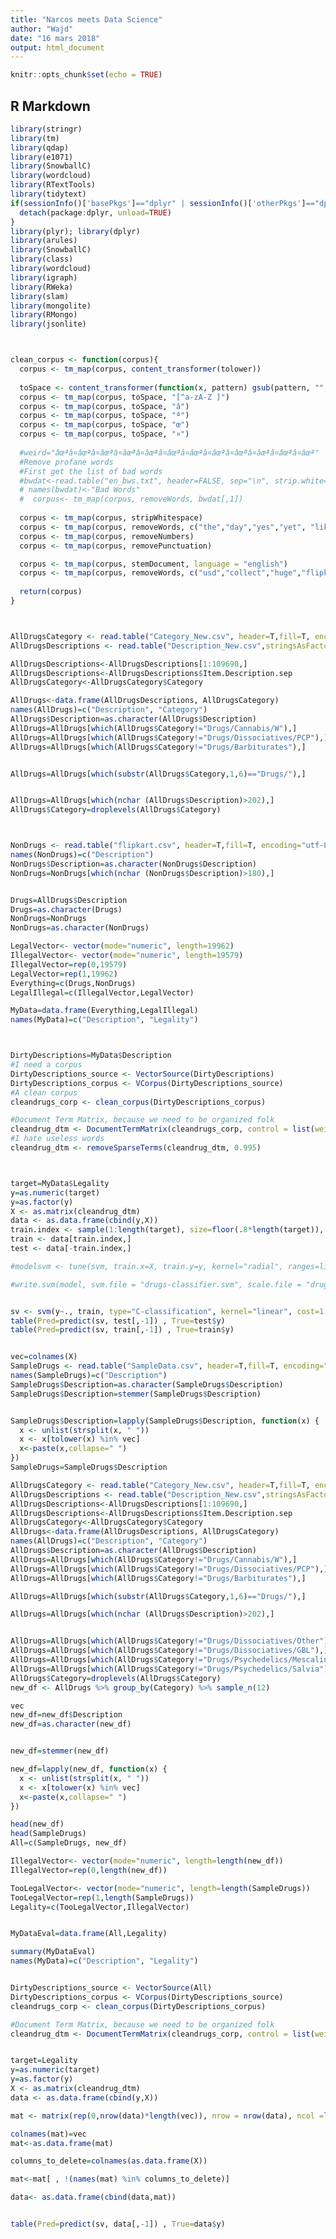 ---
title: "Narcos meets Data Science"
author: "Wajd"
date: "16 mars 2018"
output: html_document
---

```{r setup, include=FALSE}
knitr::opts_chunk$set(echo = TRUE)
```

## R Markdown 
```{r cars}
library(stringr)
library(tm)
library(qdap)
library(e1071)
library(SnowballC)
library(wordcloud)
library(RTextTools)
library(tidytext)
if(sessionInfo()['basePkgs']=="dplyr" | sessionInfo()['otherPkgs']=="dplyr"){
  detach(package:dplyr, unload=TRUE)
}
library(plyr); library(dplyr)
library(arules)
library(SnowballC)
library(class)
library(wordcloud)
library(igraph)
library(RWeka)
library(slam)
library(mongolite)
library(RMongo)
library(jsonlite)



clean_corpus <- function(corpus){
  corpus <- tm_map(corpus, content_transformer(tolower))
  
  toSpace <- content_transformer(function(x, pattern) gsub(pattern, "", x))
  corpus <- tm_map(corpus, toSpace, "[^a-zA-Z ]")
  corpus <- tm_map(corpus, toSpace, "â")
  corpus <- tm_map(corpus, toSpace, "ª")
  corpus <- tm_map(corpus, toSpace, "œ")
  corpus <- tm_map(corpus, toSpace, "¤")
  
  #weird="âœªâ¤âœªâ¤âœªâ¤âœªâ¤âœªâ¤âœªâ¤âœªâ¤âœªâ¤âœªâ¤âœªâ¤âœªâ¤âœª"
  #Remove profane words
  #First get the list of bad words
  #bwdat<-read.table("en_bws.txt", header=FALSE, sep="\n", strip.white=TRUE)
  # names(bwdat)<-"Bad Words"
  #  corpus<- tm_map(corpus, removeWords, bwdat[,1])
  
  corpus <- tm_map(corpus, stripWhitespace)
  corpus <- tm_map(corpus, removeWords, c("the","day","yes","yet", "like","œ","¤","â","will", "sale","get", "good","also","best","can",  "and", stopwords("english") ))
  corpus <- tm_map(corpus, removeNumbers)
  corpus <- tm_map(corpus, removePunctuation)

  corpus <- tm_map(corpus, stemDocument, language = "english")
  corpus <- tm_map(corpus, removeWords, c("usd","collect","huge","flipkartcom","price","order","list","onlin","pleas","ship","buy","com","flipkart","deliveri","cash","one","india","shop","read","set","print","new","page","come","requir","give","name","know","item","general","red","question","add","final","take","want","see","around","discount","content","two"))
  
  return(corpus)
}



AllDrugsCategory <- read.table("Category_New.csv", header=T,fill=T, encoding="utf-8", sep="\n", dec=".",quote = "", na.string="" )
AllDrugsDescriptions <- read.table("Description_New.csv",stringsAsFactors = FALSE, header=T,fill=T, encoding="utf-8", sep="²", dec=".",quote = "", na.string="" )

AllDrugsDescriptions<-AllDrugsDescriptions[1:109690,]
AllDrugsDescriptions<-AllDrugsDescriptions$Item.Description.sep
AllDrugsCategory<-AllDrugsCategory$Category

AllDrugs<-data.frame(AllDrugsDescriptions, AllDrugsCategory)
names(AllDrugs)=c("Description", "Category")
AllDrugs$Description=as.character(AllDrugs$Description)
AllDrugs=AllDrugs[which(AllDrugs$Category!="Drugs/Cannabis/W"),]
AllDrugs=AllDrugs[which(AllDrugs$Category!="Drugs/Dissociatives/PCP"),]
AllDrugs=AllDrugs[which(AllDrugs$Category!="Drugs/Barbiturates"),]


AllDrugs=AllDrugs[which(substr(AllDrugs$Category,1,6)=="Drugs/"),]


AllDrugs=AllDrugs[which(nchar (AllDrugs$Description)>202),]
AllDrugs$Category=droplevels(AllDrugs$Category)



NonDrugs <- read.table("flipkart.csv", header=T,fill=T, encoding="utf-8", sep="\n", dec=".",quote = "", na.string="" )
names(NonDrugs)=c("Description")
NonDrugs$Description=as.character(NonDrugs$Description)
NonDrugs=NonDrugs[which(nchar (NonDrugs$Description)>180),]


Drugs=AllDrugs$Description
Drugs=as.character(Drugs)
NonDrugs=NonDrugs
NonDrugs=as.character(NonDrugs)

LegalVector<- vector(mode="numeric", length=19962)
IllegalVector<- vector(mode="numeric", length=19579)
IllegalVector=rep(0,19579)
LegalVector=rep(1,19962)
Everything=c(Drugs,NonDrugs)
LegalIllegal=c(IllegalVector,LegalVector)

MyData=data.frame(Everything,LegalIllegal)
names(MyData)=c("Description", "Legality")



DirtyDescriptions=MyData$Description
#I need a corpus
DirtyDescriptions_source <- VectorSource(DirtyDescriptions)
DirtyDescriptions_corpus <- VCorpus(DirtyDescriptions_source)
#A clean corpus
cleandrugs_corp <- clean_corpus(DirtyDescriptions_corpus)

#Document Term Matrix, because we need to be organized folk
cleandrug_dtm <- DocumentTermMatrix(cleandrugs_corp, control = list(weighting = weightTfIdf))
#I hate useless words
cleandrug_dtm <- removeSparseTerms(cleandrug_dtm, 0.995)



target=MyData$Legality
y=as.numeric(target)
y=as.factor(y)
X <- as.matrix(cleandrug_dtm)
data <- as.data.frame(cbind(y,X))
train.index <- sample(1:length(target), size=floor(.8*length(target)), replace=FALSE) 
train <- data[train.index,]
test <- data[-train.index,]

#modelsvm <- tune(svm, train.x=X, train.y=y, kernel="radial", ranges=list(cost=10^(-2:2), gamma=2^(-2:2)))

#write.svm(model, svm.file = "drugs-classifier.svm", scale.file = "drugs-classifier.scale")


sv <- svm(y~., train, type="C-classification", kernel="linear", cost=1, gamma=0.2)
table(Pred=predict(sv, test[,-1]) , True=test$y)
table(Pred=predict(sv, train[,-1]) , True=train$y)


vec=colnames(X)
SampleDrugs <- read.table("SampleData.csv", header=T,fill=T, encoding="utf-8", sep="\n", dec=".",quote = "", na.string="" )
names(SampleDrugs)=c("Description")
SampleDrugs$Description=as.character(SampleDrugs$Description)
SampleDrugs$Description=stemmer(SampleDrugs$Description)


SampleDrugs$Description=lapply(SampleDrugs$Description, function(x) {
  x <- unlist(strsplit(x, " "))
  x <- x[tolower(x) %in% vec]
  x<-paste(x,collapse=" ")
})
SampleDrugs=SampleDrugs$Description

AllDrugsCategory <- read.table("Category_New.csv", header=T,fill=T, encoding="utf-8", sep="\n", dec=".",quote = "", na.string="" )
AllDrugsDescriptions <- read.table("Description_New.csv",stringsAsFactors = FALSE, header=T,fill=T, encoding="utf-8", sep="²", dec=".",quote = "", na.string="" )
AllDrugsDescriptions<-AllDrugsDescriptions[1:109690,]
AllDrugsDescriptions<-AllDrugsDescriptions$Item.Description.sep
AllDrugsCategory<-AllDrugsCategory$Category
AllDrugs<-data.frame(AllDrugsDescriptions, AllDrugsCategory)
names(AllDrugs)=c("Description", "Category")
AllDrugs$Description=as.character(AllDrugs$Description)
AllDrugs=AllDrugs[which(AllDrugs$Category!="Drugs/Cannabis/W"),]
AllDrugs=AllDrugs[which(AllDrugs$Category!="Drugs/Dissociatives/PCP"),]
AllDrugs=AllDrugs[which(AllDrugs$Category!="Drugs/Barbiturates"),]

AllDrugs=AllDrugs[which(substr(AllDrugs$Category,1,6)=="Drugs/"),]

AllDrugs=AllDrugs[which(nchar (AllDrugs$Description)>202),]


AllDrugs=AllDrugs[which(AllDrugs$Category!="Drugs/Dissociatives/Other"),]
AllDrugs=AllDrugs[which(AllDrugs$Category!="Drugs/Dissociatives/GBL"),]
AllDrugs=AllDrugs[which(AllDrugs$Category!="Drugs/Psychedelics/Mescaline"),]
AllDrugs=AllDrugs[which(AllDrugs$Category!="Drugs/Psychedelics/Salvia"),]
AllDrugs$Category=droplevels(AllDrugs$Category)
new_df <- AllDrugs %>% group_by(Category) %>% sample_n(12)

vec
new_df=new_df$Description
new_df=as.character(new_df)


new_df=stemmer(new_df)

new_df=lapply(new_df, function(x) {
  x <- unlist(strsplit(x, " "))
  x <- x[tolower(x) %in% vec]
  x<-paste(x,collapse=" ")
})

head(new_df)
head(SampleDrugs)
All=c(SampleDrugs, new_df)

IllegalVector<- vector(mode="numeric", length=length(new_df))
IllegalVector=rep(0,length(new_df))

TooLegalVector<- vector(mode="numeric", length=length(SampleDrugs))
TooLegalVector=rep(1,length(SampleDrugs))
Legality=c(TooLegalVector,IllegalVector)


MyDataEval=data.frame(All,Legality)

summary(MyDataEval)
names(MyData)=c("Description", "Legality")


DirtyDescriptions_source <- VectorSource(All)
DirtyDescriptions_corpus <- VCorpus(DirtyDescriptions_source)
cleandrugs_corp <- clean_corpus(DirtyDescriptions_corpus)

#Document Term Matrix, because we need to be organized folk
cleandrug_dtm <- DocumentTermMatrix(cleandrugs_corp, control = list(weighting = weightTfIdf))


target=Legality
y=as.numeric(target)
y=as.factor(y)
X <- as.matrix(cleandrug_dtm)
data <- as.data.frame(cbind(y,X))

mat <- matrix(rep(0,nrow(data)*length(vec)), nrow = nrow(data), ncol =length(vec))

colnames(mat)=vec
mat<-as.data.frame(mat)

columns_to_delete=colnames(as.data.frame(X))

mat<-mat[ , !(names(mat) %in% columns_to_delete)]

data<- as.data.frame(cbind(data,mat))


table(Pred=predict(sv, data[,-1]) , True=data$y)

```
 